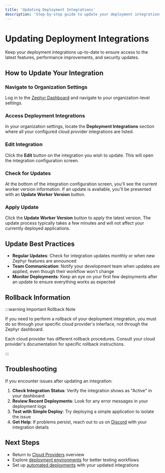```yaml
---
title: 'Updating Deployment Integrations'
description: 'Step-by-step guide to update your deployment integrations and keep them current'
---
```



# Updating Deployment Integrations

Keep your deployment integrations up-to-date to ensure access to the latest features, performance improvements, and security updates.

## How to Update Your Integration

<Steps>

### Navigate to Organization Settings

Log in to the [Zephyr Dashboard](https://app.zephyr-cloud.io) and navigate to your organization-level settings.

### Access Deployment Integrations

In your organization settings, locate the **Deployment Integrations** section where all your configured cloud provider integrations are listed.

### Edit Integration

Click the **Edit** button on the integration you wish to update. This will open the integration configuration screen.

### Check for Updates

At the bottom of the integration configuration screen, you'll see the current worker version information. If an update is available, you'll be presented with an **Update Worker Version** button.

### Apply Update

Click the **Update Worker Version** button to apply the latest version. The update process typically takes a few minutes and will not affect your currently deployed applications.

</Steps>

## Update Best Practices

- **Regular Updates**: Check for integration updates monthly or when new Zephyr features are announced
- **Team Communication**: Notify your development team when updates are applied, even though their workflow won't change
- **Monitor Deployments**: Keep an eye on your first few deployments after an update to ensure everything works as expected

## Rollback Information

:::warning Important Rollback Note

If you need to perform a rollback of your deployment integration, you must do so through your specific cloud provider's interface, not through the Zephyr dashboard. 

Each cloud provider has different rollback procedures. Consult your cloud provider's documentation for specific rollback instructions.

:::

## Troubleshooting

If you encounter issues after updating an integration:

1. **Check Integration Status**: Verify the integration shows as "Active" in your dashboard
2. **Review Recent Deployments**: Look for any error messages in your deployment logs
3. **Test with Simple Deploy**: Try deploying a simple application to isolate the issue
4. **Get Help**: If problems persist, reach out to us on [Discord](https://zephyr-cloud.io/discord) with your integration details

## Next Steps

- Return to [Cloud Providers](/cloud) overview
- Explore [deployment environments](/how-to/environments) for better testing workflows
- Set up [automated deployments](/how-to/github-automations) with your updated integrations